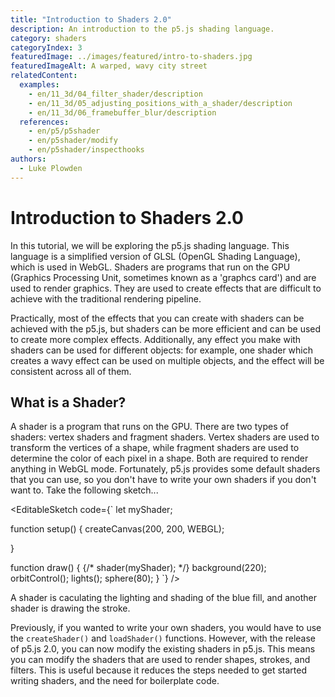 ---
title: "Introduction to Shaders 2.0"
description: An introduction to the p5.js shading language.
category: shaders  
categoryIndex: 3
featuredImage: ../images/featured/intro-to-shaders.jpg
featuredImageAlt: A warped, wavy city street
relatedContent:
  examples:
    - en/11_3d/04_filter_shader/description
    - en/11_3d/05_adjusting_positions_with_a_shader/description
    - en/11_3d/06_framebuffer_blur/description
  references:
    - en/p5/p5shader
    - en/p5shader/modify
    - en/p5shader/inspecthooks
authors:
  - Luke Plowden
---



# Introduction to Shaders 2.0

In this tutorial, we will be exploring the p5.js shading language. This language is a simplified version of GLSL (OpenGL Shading Language), which is used in WebGL. Shaders are programs that run on the GPU (Graphics Processing Unit, sometimes known as a 'graphcs card') and are used to render graphics. They are used to create effects that are difficult to achieve with the traditional rendering pipeline. 

Practically, most of the effects that you can create with shaders can be achieved with the p5.js, but shaders can be more efficient and can be used to create more complex effects. Additionally, any effect you make with shaders can be used for different objects: for example, one shader which creates a wavy effect can be used on multiple objects, and the effect will be consistent across all of them.

## What is a Shader?

A shader is a program that runs on the GPU. There are two types of shaders: vertex shaders and fragment shaders. Vertex shaders are used to transform the vertices of a shape, while fragment shaders are used to determine the color of each pixel in a shape. Both are required to render anything in WebGL mode. Fortunately, p5.js provides some default shaders that you can use, so you don't have to write your own shaders if you don't want to. Take the following sketch...

<EditableSketch code={`
let myShader;

function setup() {
  createCanvas(200, 200, WEBGL);


}

function draw() {
  {/* shader(myShader); */}
  background(220);
  orbitControl();
  lights();
  sphere(80);
}
`} />

A shader is caculating the lighting and shading of the blue fill, and another shader is drawing the stroke. 

Previously, if you wanted to write your own shaders, you would have to use the `createShader()` and `loadShader()` functions. However, with the release of p5.js 2.0, you can now modify the existing shaders in p5.js. This means you can modify the shaders that are used to render shapes, strokes, and filters. This is useful because it reduces the steps needed to get started writing shaders, and the need for boilerplate code.

